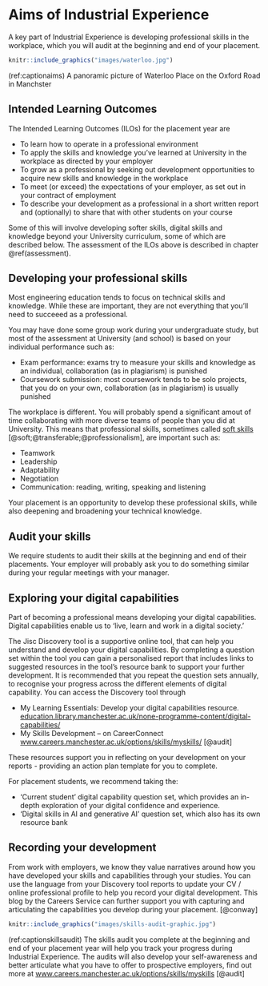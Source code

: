 # Aims of Industrial Experience {#aims}

A key part of Industrial Experience is developing professional skills in the workplace, which you will audit at the beginning and end of your placement.

```r
knitr::include_graphics("images/waterloo.jpg")
```

(ref:captionaims) A panoramic picture of Waterloo Place on the Oxford Road in Manchster

## Intended Learning Outcomes {#ilos}

The Intended Learning Outcomes (ILOs) for the placement year are

* To learn how to operate in a professional environment
* To apply the skills and knowledge you've learned at University in the workplace as directed by your employer
* To grow as a professional by seeking out development opportunities to acquire new skills and knowledge in the workplace
*  To meet (or exceed) the expectations of your employer, as set out in your contract of employment
* To describe your development as a professional in a short written report and (optionally) to share that with other students on your course

Some of this will involve developing softer skills, digital skills and knowledge beyond your University curriculum, some of which are described below. The assessment of the ILOs above is described in chapter \@ref(assessment).

## Developing your professional skills {#soft}
Most engineering education tends to focus on technical skills and knowledge.  While these are important, they are not everything that you'll need to succeeed as a professional. 

You may have done some group work during your undergraduate study, but most of the assessment at University (and school) is based on your individual performance such as:

* Exam performance: exams try to measure your skills and knowledge as an individual, collaboration (as in plagiarism) is punished
* Coursework submission: most coursework tends to be solo projects, that you do on your own, collaboration (as in plagiarism) is usually punished

The workplace is different. You will probably spend a significant amout of time collaborating with more diverse teams of people than you did at University. This means that professional skills, sometimes called [soft skills](https://en.wikipedia.org/wiki/Soft_skills) [@soft;@transferable;@professionalism], are important such as:

* Teamwork
* Leadership
* Adaptability
* Negotiation
* Communication: reading, writing, speaking and listening

Your placement is an opportunity to develop these professional skills, while also deepening and broadening your technical knowledge.

## Audit your skills {#Audit}
We require students to audit their skills at the beginning and end of their placements. Your employer will probably ask you to do something similar during your regular meetings with your manager. 



## Exploring your digital capabilities {#digital}
Part of becoming a professional means developing your digital capabilities. Digital capabilities enable us to ‘live, learn and work in a digital society.’

The Jisc Discovery tool is a supportive online tool, that can help you understand and develop your digital capabilities. By completing a question set within the tool you can gain a personalised report that includes
links to suggested resources in the tool’s resource bank to support your further development. It is recommended that you repeat the question sets annually, to recognise your progress across the different elements of digital capability. You can access the Discovery tool through 

*  My Learning Essentials: Develop your digital capabilities resource. [education.library.manchester.ac.uk/none-programme-content/digital-capabilities/](https://www.education.library.manchester.ac.uk/none-programme-content/digital-capabilities/)
* My Skills Development – on CareerConnect [www.careers.manchester.ac.uk/options/skills/myskills/](https://www.careers.manchester.ac.uk/options/skills/myskills/) [@audit]

These resources support you in reflecting on your development on your reports - providing an action plan template for you to complete.

For placement students, we recommend taking the:

* ‘Current student’ digital capability question set, which provides an in-depth exploration of your digital confidence and experience.
* ‘Digital skills in AI and generative AI’ question set, which also has its own resource bank

## Recording your development {#development}
From work with employers, we know they value narratives around how you have developed your skills and capabilities through your studies. You can use the language from your Discovery tool reports to update your CV / online professional profile to help you record your digital development. This blog by the Careers Service can further support you with capturing and articulating the capabilities you develop during your placement. [@conway]

```r
knitr::include_graphics("images/skills-audit-graphic.jpg")
```

(ref:captionskillsaudit) The skills audit you complete at the beginning and end of your placement year will help you track your progress during Industrial Experience. The audits will also develop your self-awareness and better articulate what you have to offer to prospective employers, find out more at [www.careers.manchester.ac.uk/options/skills/myskills](https://www.careers.manchester.ac.uk/options/skills/myskills/) [@audit]
